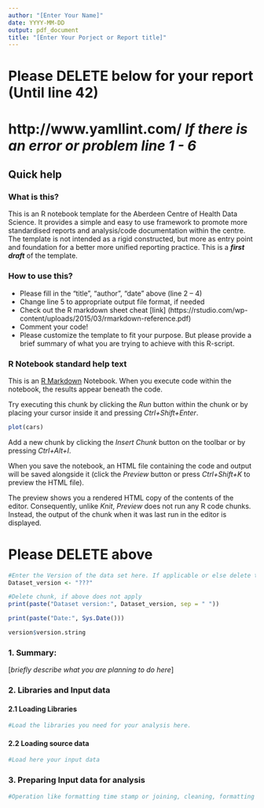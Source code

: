 ```yaml
---
author: "[Enter Your Name]"
date: YYYY-MM-DD
output: pdf_document
title: "[Enter Your Porject or Report title]"
---
```


# Please **DELETE** below for your report (Until line 42)

# http://www.yamllint.com/ ***If there is an error or problem line 1 - 6***

## Quick help

### What is this?

This is an R notebook template for the Aberdeen Centre of Health Data Science. It provides a simple and easy to use framework to promote more standardised reports and analysis/code documentation within the centre. The template is not intended as a rigid constructed, but more as entry point and foundation for a better more unified reporting practice. 
This is a ***first draft*** of the template.

### How to use this?

* Please fill in the “title”, “author”, “date” above (line 2 – 4)
* Change line 5 to appropriate output file format, if needed
* Check out the R markdown sheet cheat [link] (https://rstudio.com/wp-content/uploads/2015/03/rmarkdown-reference.pdf)
* Comment your code!
* Please customize the template to fit your purpose. But please provide a brief summary of what you are trying to achieve with this R-script.


### R Notebook standard help text

This is an [R Markdown](http://rmarkdown.rstudio.com) Notebook. When you execute code within the notebook, the results appear beneath the code. 

Try executing this chunk by clicking the *Run* button within the chunk or by placing your cursor inside it and pressing *Ctrl+Shift+Enter*. 

```r
plot(cars)
```

Add a new chunk by clicking the *Insert Chunk* button on the toolbar or by pressing *Ctrl+Alt+I*.

When you save the notebook, an HTML file containing the code and output will be saved alongside it (click the *Preview* button or press *Ctrl+Shift+K* to preview the HTML file).

The preview shows you a rendered HTML copy of the contents of the editor. Consequently, unlike *Knit*, *Preview* does not run any R code chunks. Instead, the output of the chunk when it was last run in the editor is displayed.

# Please **DELETE** above


```r
#Enter the Version of the data set here. If applicable or else delete this chunk.
Dataset_version <- "???"
```

```r
#Delete chunk, if above does not apply
print(paste("Dataset version:", Dataset_version, sep = " "))
```

```r
print(paste("Date:", Sys.Date()))
```

```r
version$version.string
```
### 1. Summary: 
[*briefly describe what you are planning to do here*]

### 2. Libraries and Input data  
#### 2.1 Loading Libraries

```r
#Load the libraries you need for your analysis here.
```


#### 2.2 Loading source data  
```r
#Load here your input data
```

### 3. Preparing Input data for analysis

```r
#Operation like formatting time stamp or joining, cleaning, formatting data 
```

